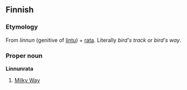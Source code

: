 ==Finnish==

===Etymology===

From ''linnun'' (genitive of [[lintu]]) + [[rata#Finnish|rata]]. Literally ''bird's track'' or ''bird's way''.

===Proper noun===
'''Linnunrata'''

# [[Milky Way]]